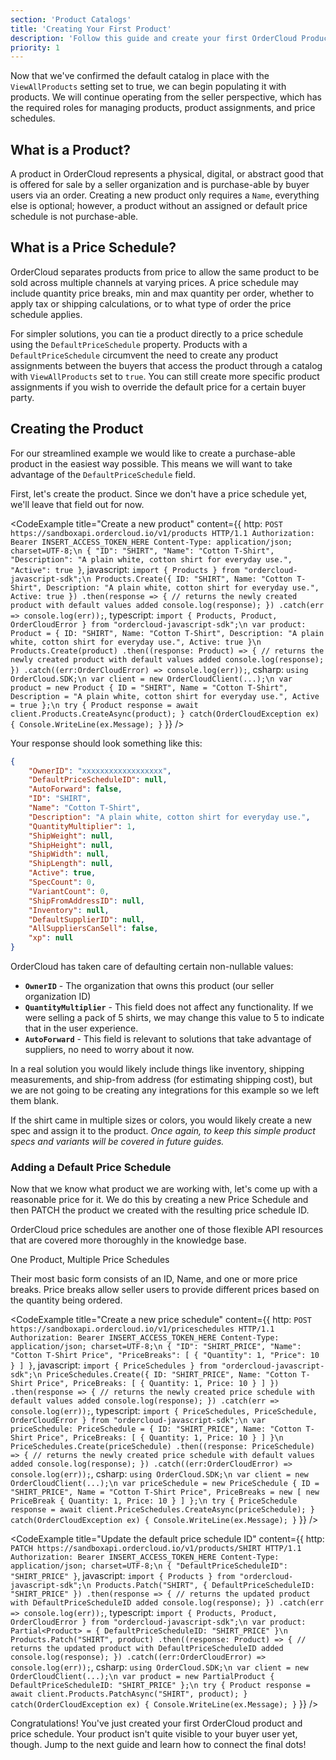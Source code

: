```yaml
---
section: 'Product Catalogs'
title: 'Creating Your First Product'
description: 'Follow this guide and create your first OrderCloud Product and get introduced to related API resources'
priority: 1
---
```


Now that we've confirmed the default catalog in place with the `ViewAllProducts` setting set to true, we can begin populating it with products. We will continue operating from the seller perspective, which has the required roles for managing products, product assignments, and price schedules.

## What is a Product?
A product in OrderCloud represents a physical, digital, or abstract good that is offered for sale by a seller organization and is purchase-able by buyer users via an order. Creating a new product only requires a `Name`, everything else is optional; however, a product without an assigned or default price schedule is not purchase-able.

## What is a Price Schedule?
OrderCloud separates products from price to allow the same product to be sold across multiple channels at varying prices. A price schedule may include quantity price breaks, min and max quantity per order, whether to apply tax or shipping calculations, or to what type of order the price schedule applies.

For simpler solutions, you can tie a product directly to a price schedule using the `DefaultPriceSchedule` property. Products with a `DefaultPriceSchedule` circumvent the need to create any product assignments between the buyers that access the product through a catalog with `ViewAllProducts` set to `true`. You can still create more specific product assignments if you wish to override the default price for a certain buyer party.

## Creating the Product
For our streamlined example we would like to create a purchase-able product in the easiest way possible. This means we will want to take advantage of the `DefaultPriceSchedule` field.

First, let's create the product. Since we don't have a price schedule yet, we'll leave that field out for now.

<CodeExample
  title="Create a new product"
  content={{
    http: `POST https://sandboxapi.ordercloud.io/v1/products HTTP/1.1
Authorization: Bearer INSERT_ACCESS_TOKEN_HERE
Content-Type: application/json; charset=UTF-8;\n
{
    "ID": "SHIRT",
    "Name": "Cotton T-Shirt",
    "Description": "A plain white, cotton shirt for everyday use.",
    "Active": true
}`,
javascript: `import { Products } from "ordercloud-javascript-sdk";\n
Products.Create({
    ID: "SHIRT",
    Name: "Cotton T-Shirt",
    Description: "A plain white, cotton shirt for everyday use.",
    Active: true
})
.then(response => {
    // returns the newly created product with default values added
    console.log(response);
})
.catch(err => console.log(err));`,
typescript: `import { Products, Product, OrderCloudError } from "ordercloud-javascript-sdk";\n
var product: Product = {
    ID: "SHIRT",
    Name: "Cotton T-Shirt",
    Description: "A plain white, cotton shirt for everyday use.",
    Active: true
}\n
Products.Create(product)
  .then((response: Product) => {
      // returns the newly created product with default values added
      console.log(response);
  })
  .catch((err:OrderCloudError) => console.log(err));`,
csharp: `using OrderCloud.SDK;\n
var client = new OrderCloudClient(...);\n
var product = new Product {
    ID = "SHIRT",
    Name = "Cotton T-Shirt",
    Description = "A plain white, cotton shirt for everyday use.",
    Active = true
};\n
try {
    Product response = await client.Products.CreateAsync(product);
} catch(OrderCloudException ex) {
    Console.WriteLine(ex.Message);
}`
}}
/>

Your response should look something like this:

```json
{
	"OwnerID": "xxxxxxxxxxxxxxxxxx",
	"DefaultPriceScheduleID": null,
	"AutoForward": false,
	"ID": "SHIRT",
	"Name": "Cotton T-Shirt",
	"Description": "A plain white, cotton shirt for everyday use.",
	"QuantityMultiplier": 1,
	"ShipWeight": null,
	"ShipHeight": null,
	"ShipWidth": null,
	"ShipLength": null,
	"Active": true,
	"SpecCount": 0,
	"VariantCount": 0,
	"ShipFromAddressID": null,
	"Inventory": null,
	"DefaultSupplierID": null,
	"AllSuppliersCanSell": false,
	"xp": null
}
```

OrderCloud has taken care of defaulting certain non-nullable values:

- **`OwnerID`** - The organization that owns this product (our seller organization ID)
- **`QuantityMultiplier`** - This field does not affect any functionality. If we were selling a pack of 5 shirts, we may change this value to 5 to indicate that in the user experience.
- **`AutoForward`** - This field is relevant to solutions that take advantage of suppliers, no need to worry about it now.

In a real solution you would likely include things like inventory, shipping measurements, and ship-from address (for estimating shipping cost), but we are not going to be creating any integrations for this example so we left them blank.

If the shirt came in multiple sizes or colors, you would likely create a new spec and assign it to the product. _Once again, to keep this simple product specs and variants will be covered in future guides._

### Adding a Default Price Schedule
Now that we know what product we are working with, let's come up with a reasonable price for it. We do this by creating a new Price Schedule and then PATCH the product we created with the resulting price schedule ID.

OrderCloud price schedules are another one of those flexible API resources that are covered more thoroughly in the knowledge base. 

<ContentLink to="/knowledge-base/same-product-multiple-price-schedules" subtitle="Further Reading">One Product, Multiple Price Schedules</ContentLink>

Their most basic form consists of an ID, Name, and one or more price breaks. Price breaks allow seller users to provide different prices based on the quantity being ordered.

<CodeExample
  title="Create a new price schedule"
  content={{
    http: `POST https://sandboxapi.ordercloud.io/v1/priceschedules HTTP/1.1
Authorization: Bearer INSERT_ACCESS_TOKEN_HERE
Content-Type: application/json; charset=UTF-8;\n
{
    "ID": "SHIRT_PRICE",
    "Name": "Cotton T-Shirt Price",
    "PriceBreaks": [
        {
            "Quantity": 1,
            "Price": 10
        }
    ]
}`,
javascript: `import { PriceSchedules } from "ordercloud-javascript-sdk";\n
PriceSchedules.Create({
    ID: "SHIRT_PRICE",
    Name: "Cotton T-Shirt Price",
    PriceBreaks: [
        {
            Quantity: 1,
            Price: 10
        }
    ]
})
.then(response => {
    // returns the newly created price schedule with default values added
    console.log(response);
})
.catch(err => console.log(err));`,
typescript: `import { PriceSchedules, PriceSchedule, OrderCloudError } from "ordercloud-javascript-sdk";\n
var priceSchedule: PriceSchedule = {
    ID: "SHIRT_PRICE",
    Name: "Cotton T-Shirt Price",
    PriceBreaks: [
        {
            Quantity: 1,
            Price: 10
        }
    ]
}\n
PriceSchedules.Create(priceSchedule)
  .then((response: PriceSchedule) => {
      // returns the newly created price schedule with default values added
      console.log(response);
  })
  .catch((err:OrderCloudError) => console.log(err));`,
csharp: `using OrderCloud.SDK;\n
var client = new OrderCloudClient(...);\n
var priceSchedule = new PriceSchedule {
    ID = "SHIRT_PRICE",
    Name = "Cotton T-Shirt Price",
    PriceBreaks = new [
        new PriceBreak {
            Quantity: 1,
            Price: 10
        }
    ]
};\n
try {
    PriceSchedule response = await client.PriceSchedules.CreateAsync(priceSchedule);
} catch(OrderCloudException ex) {
    Console.WriteLine(ex.Message);
}`
}}
/>

<CodeExample
  title="Update the default price schedule ID"
  content={{
    http: `PATCH https://sandboxapi.ordercloud.io/v1/products/SHIRT HTTP/1.1
Authorization: Bearer INSERT_ACCESS_TOKEN_HERE
Content-Type: application/json; charset=UTF-8;\n
{
    "DefaultPriceScheduleID": "SHIRT_PRICE"
}`,
javascript: `import { Products } from "ordercloud-javascript-sdk";\n
Products.Patch("SHIRT", {
    DefaultPriceScheduleID: "SHIRT_PRICE"
})
.then(response => {
    // returns the updated product with DefaultPriceScheduleID added
    console.log(response);
})
.catch(err => console.log(err));`,
typescript: `import { Products, Product, OrderCloudError } from "ordercloud-javascript-sdk";\n
var product: Partial<Product> = {
    DefaultPriceScheduleID: "SHIRT_PRICE"
}\n
Products.Patch("SHIRT", product)
  .then((response: Product) => {
      // returns the updated product with DefaultPriceScheduleID added
      console.log(response);
  })
  .catch((err:OrderCloudError) => console.log(err));`,
csharp: `using OrderCloud.SDK;\n
var client = new OrderCloudClient(...);\n
var product = new PartialProduct {
    DefaultPriceScheduleID: "SHIRT_PRICE"
};\n
try {
    Product response = await client.Products.PatchAsync("SHIRT", product);
} catch(OrderCloudException ex) {
    Console.WriteLine(ex.Message);
}`
}}
/>

Congratulations! You've just created your first OrderCloud product and price schedule. Your product isn't quite visible to your buyer user yet, though. Jump to the next guide and learn how to connect the final dots!
